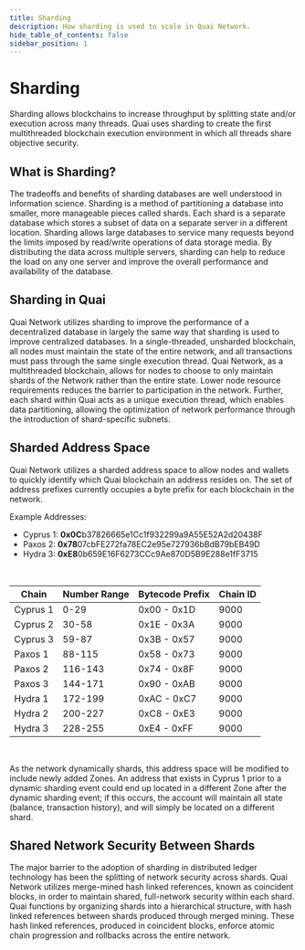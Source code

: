 ```yaml
---
title: Sharding
description: How sharding is used to scale in Quai Network.
hide_table_of_contents: false
sidebar_position: 1
---
```


# Sharding

Sharding allows blockchains to increase throughput by splitting state and/or execution across many threads. Quai uses sharding to create the first multithreaded blockchain execution environment in which all threads share objective security.

## What is Sharding?

The tradeoffs and benefits of sharding databases are well understood in information science. Sharding is a method of partitioning a database into smaller, more manageable pieces called shards. Each shard is a separate database which stores a subset of data on a separate server in a different location. Sharding allows large databases to service many requests beyond the limits imposed by read/write operations of data storage media. By distributing the data across multiple servers, sharding can help to reduce the load on any one server and improve the overall performance and availability of the database.

## Sharding in Quai

Quai Network utilizes sharding to improve the performance of a decentralized database in largely the same way that sharding is used to improve centralized databases. In a single-threaded, unsharded blockchain, all nodes must maintain the state of the entire network, and all transactions must pass through the same single execution thread. Quai Network, as a multithreaded blockchain, allows for nodes to choose to only maintain shards of the Network rather than the entire state. Lower node resource requirements reduces the barrier to participation in the network. Further, each shard within Quai acts as a unique execution thread, which enables data partitioning, allowing the optimization of network performance through the introduction of shard-specific subnets.

## Sharded Address Space

Quai Network utilizes a sharded address space to allow nodes and wallets to quickly identify which Quai blockchain an address resides on. The set of address prefixes currently occupies a byte prefix for each blockchain in the network.

Example Addresses:

- Cyprus 1: **0x0C**b37826665e1Cc1f932299a9A55E52A2d20438F
- Paxos 2: **0x78**07cbFE272fa78EC2e95e727936bBdB79bEB49D
- Hydra 3: **0xE8**0b659E16F6273CCc9Ae870D5B9E288e1fF3715

<br />

| Chain    | Number Range | Bytecode Prefix | Chain ID |
| -------- | ------------ | --------------- | -------- |
| Cyprus 1 | 0-29         | 0x00 - 0x1D     | 9000     |
| Cyprus 2 | 30-58        | 0x1E - 0x3A     | 9000     |
| Cyprus 3 | 59-87        | 0x3B - 0x57     | 9000     |
| Paxos 1  | 88-115       | 0x58 - 0x73     | 9000     |
| Paxos 2  | 116-143      | 0x74 - 0x8F     | 9000     |
| Paxos 3  | 144-171      | 0x90 - 0xAB     | 9000     |
| Hydra 1  | 172-199      | 0xAC - 0xC7     | 9000     |
| Hydra 2  | 200-227      | 0xC8 - 0xE3     | 9000     |
| Hydra 3  | 228-255      | 0xE4 - 0xFF     | 9000     |

<br />

As the network dynamically shards, this address space will be modified to include newly added Zones. An address that exists in Cyprus 1 prior to a dynamic sharding event could end up located in a different Zone after the dynamic sharding event; if this occurs, the account will maintain all state (balance, transaction history), and will simply be located on a different shard.

## Shared Network Security Between Shards

The major barrier to the adoption of sharding in distributed ledger technology has been the splitting of network security across shards. Quai Network utilizes merge-mined hash linked references, known as coincident blocks, in order to maintain shared, full-network security within each shard. Quai functions by organizing shards into a hierarchical structure, with hash linked references between shards produced through merged mining. These hash linked references, produced in coincident blocks, enforce atomic chain progression and rollbacks across the entire network.

